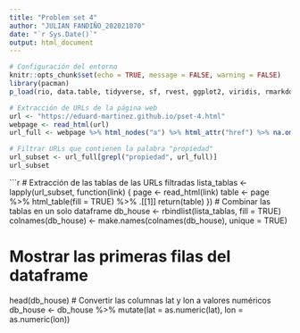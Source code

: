 ```yaml
---
title: "Problem set 4"
author: "JULIAN FANDIÑO_202021070"
date: "`r Sys.Date()`"
output: html_document
---
```


```r
# Configuración del entorno
knitr::opts_chunk$set(echo = TRUE, message = FALSE, warning = FALSE)
library(pacman)
p_load(rio, data.table, tidyverse, sf, rvest, ggplot2, viridis, rmarkdown)
```


```r
# Extracción de URLs de la página web
url <- "https://eduard-martinez.github.io/pset-4.html"
webpage <- read_html(url)
url_full <- webpage %>% html_nodes("a") %>% html_attr("href") %>% na.omit() %>% unique()

# Filtrar URLs que contienen la palabra "propiedad"
url_subset <- url_full[grepl("propiedad", url_full)]
url_subset
```

```r
# Extracción de las tablas de las URLs filtradas
lista_tablas <- lapply(url_subset, function(link) {
  page <- read_html(link)
  table <- page %>% html_table(fill = TRUE) %>% .[[1]]
  return(table)
})
# Combinar las tablas en un solo dataframe
db_house <- rbindlist(lista_tablas, fill = TRUE)
colnames(db_house) <- make.names(colnames(db_house), unique = TRUE)

# Mostrar las primeras filas del dataframe
head(db_house)
# Convertir las columnas lat y lon a valores numéricos
db_house <- db_house %>%
  mutate(lat = as.numeric(lat), lon = as.numeric(lon))
